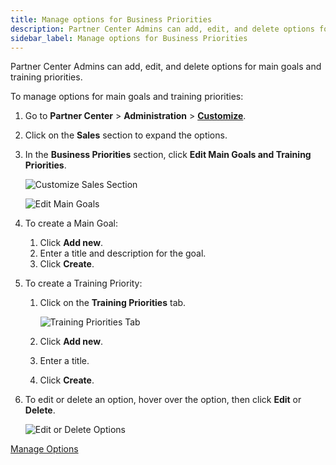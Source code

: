 ```yaml
---
title: Manage options for Business Priorities
description: Partner Center Admins can add, edit, and delete options for main goals and training priorities.
sidebar_label: Manage options for Business Priorities
---
```


Partner Center Admins can add, edit, and delete options for main goals and training priorities. 

To manage options for main goals and training priorities:

1. Go to **Partner Center** > **Administration** > [**Customize**](https://partners.vendasta.com/customize-design).
2. Click on the **Sales** section to expand the options.
3. In the **Business Priorities** section, click **Edit Main Goals and Training Priorities**.

   ![Customize Sales Section](/img/business-priorities/customize-sales-section.jpg)

   ![Edit Main Goals](/img/business-priorities/edit-main-goals.jpg)

4. To create a Main Goal:
   1. Click **Add new**.
   2. Enter a title and description for the goal.
   3. Click **Create**.

5. To create a Training Priority:
   1. Click on the **Training Priorities** tab.

      ![Training Priorities Tab](/img/business-priorities/training-priorities-tab.jpg)

   2. Click **Add new**.
   3. Enter a title.
   4. Click **Create**.

6. To edit or delete an option, hover over the option, then click **Edit** or **Delete**.

   ![Edit or Delete Options](/img/business-priorities/edit-delete-options.jpg)

<div style={{ textAlign: 'center', paddingBottom: '15px' }}>
  <a
    style={{
      fontSize: '16px',
      fontWeight: 'bold',
      color: '#ffffff',
      backgroundColor: '#33ace2',
      textDecoration: 'none',
      borderRadius: '5px',
      padding: '10px 30px 9px 30px',
      border: '1px solid #33ACE2',
      display: 'inline-block',
      textAlign: 'center'
    }}
    href="https://partners.vendasta.com/customize-business-priorities"
    target="_blank"
    rel="noopener"
  >
    Manage Options
  </a>
</div>
